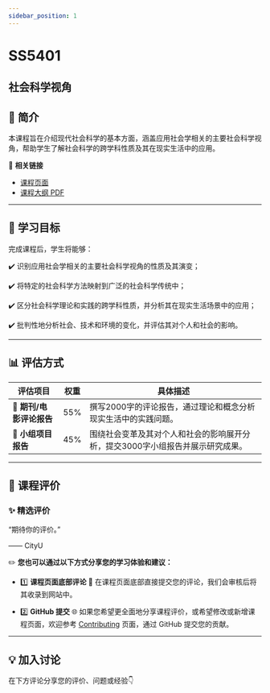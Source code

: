 ```yaml
---
sidebar_position: 1
---
```


# SS5401
## 社会科学视角

## **📘 简介**
本课程旨在介绍现代社会科学的基本方面，涵盖应用社会学相关的主要社会科学视角，帮助学生了解社会科学的跨学科性质及其在现实生活中的应用。

🔗 **相关链接**
- [课程页面](https://www.cityu.edu.hk/catalogue/pg/202425/course/SS5401.htm)
- [课程大纲 PDF](https://www.cityu.edu.hk/catalogue/pg/202425/course/SS5401.pdf)

---

## **🎯 学习目标**

完成课程后，学生将能够：

✔️ 识别应用社会学相关的主要社会科学视角的性质及其演变；

✔️ 将特定的社会科学方法映射到广泛的社会科学传统中；

✔️ 区分社会科学理论和实践的跨学科性质，并分析其在现实生活场景中的应用；

✔️ 批判性地分析社会、技术和环境的变化，并评估其对个人和社会的影响。

---

## **📊 评估方式**

| **评估项目**             | **权重** | **具体描述**                                                                                       |
|------------------------|---------|---------------------------------------------------------------------------------------------------|
| **📄 期刊/电影评论报告**    | 55%     | 撰写2000字的评论报告，通过理论和概念分析现实生活中的实践问题。                                               |
| **📄 小组项目报告**        | 45%     | 围绕社会变革及其对个人和社会的影响展开分析，提交3000字小组报告并展示研究成果。                                       |

---

## **💬 课程评价**

### ✨ **精选评价**
<div className={commentStyles.commentBox}>
    <p className={commentStyles.commentText}>
        “期待你的评价。”
    </p>
    <p className={commentStyles.commentAuthor}>—— CityU</p>
</div>

✏️ **您也可以通过以下方式分享您的学习体验和建议：**

- 1️⃣ **课程页面底部评论**
💬 在课程页面底部直接提交您的评论，我们会审核后将其收录到网站中。

- 2️⃣ **GitHub 提交**
🌐 如果您希望更全面地分享课程评价，或希望修改或新增课程页面，欢迎参考 [Contributing](/contributing) 页面，通过 GitHub 提交您的贡献。

---

## **💡 加入讨论**

在下方评论分享您的评价、问题或经验👇
<Utterances />
